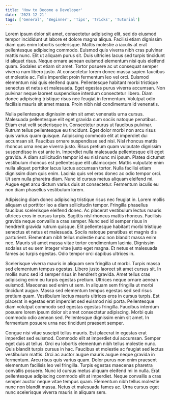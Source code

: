 ```yaml
---
title: 'How to Become a Developer'
date: '2023-12-21'
tags: ['General', 'Beginner', 'Tips', 'Tricks', 'Tutorial']
---
```



Lorem ipsum dolor sit amet, consectetur adipiscing elit, sed do eiusmod tempor incididunt ut labore et dolore magna aliqua. Facilisi etiam dignissim diam quis enim lobortis scelerisque. Mattis molestie a iaculis at erat pellentesque adipiscing commodo. Euismod quis viverra nibh cras pulvinar mattis nunc. Elit ut aliquam purus sit. Duis ultricies lacus sed turpis tincidunt id aliquet risus. Neque ornare aenean euismod elementum nisi quis eleifend quam. Sodales ut etiam sit amet. Tortor posuere ac ut consequat semper viverra nam libero justo. At consectetur lorem donec massa sapien faucibus et molestie ac. Felis imperdiet proin fermentum leo vel orci. Euismod elementum nisi quis eleifend quam. Pellentesque habitant morbi tristique senectus et netus et malesuada. Eget egestas purus viverra accumsan. Non pulvinar neque laoreet suspendisse interdum consectetur libero. Diam donec adipiscing tristique risus nec feugiat in fermentum. Volutpat odio facilisis mauris sit amet massa. Proin nibh nisl condimentum id venenatis.

Nulla pellentesque dignissim enim sit amet venenatis urna cursus. Malesuada pellentesque elit eget gravida cum sociis natoque penatibus. Etiam erat velit scelerisque in. Consectetur purus ut faucibus pulvinar. Rutrum tellus pellentesque eu tincidunt. Eget dolor morbi non arcu risus quis varius quam quisque. Adipiscing commodo elit at imperdiet dui accumsan sit. Faucibus ornare suspendisse sed nisi. Nisl rhoncus mattis rhoncus urna neque viverra justo. Risus pretium quam vulputate dignissim suspendisse in est ante in. Imperdiet nulla malesuada pellentesque elit eget gravida. A diam sollicitudin tempor id eu nisl nunc mi ipsum. Platea dictumst vestibulum rhoncus est pellentesque elit ullamcorper. Mattis vulputate enim nulla aliquet porttitor lacus luctus accumsan tortor. Nulla facilisi etiam dignissim diam quis enim. Lacinia quis vel eros donec ac odio tempor orci. Ut sem nulla pharetra diam. Nunc id cursus metus aliquam eleifend mi. Augue eget arcu dictum varius duis at consectetur. Fermentum iaculis eu non diam phasellus vestibulum lorem.

Adipiscing diam donec adipiscing tristique risus nec feugiat in. Lorem mollis aliquam ut porttitor leo a diam sollicitudin tempor. Fringilla phasellus faucibus scelerisque eleifend donec. Ac placerat vestibulum lectus mauris ultrices eros in cursus turpis. Sagittis nisl rhoncus mattis rhoncus. Facilisis gravida neque convallis a cras semper. Nunc sed id semper risus in hendrerit gravida rutrum quisque. Elit pellentesque habitant morbi tristique senectus et netus et malesuada. Sociis natoque penatibus et magnis dis parturient. Elementum nibh tellus molestie nunc non blandit massa enim nec. Mauris sit amet massa vitae tortor condimentum lacinia. Dignissim sodales ut eu sem integer vitae justo eget magna. Et netus et malesuada fames ac turpis egestas. Odio tempor orci dapibus ultrices in.

Scelerisque viverra mauris in aliquam sem fringilla ut morbi. Turpis massa sed elementum tempus egestas. Libero justo laoreet sit amet cursus sit. In mollis nunc sed id semper risus in hendrerit gravida. Amet tellus cras adipiscing enim eu turpis egestas pretium. Ultrices neque ornare aenean euismod. Maecenas sed enim ut sem. In aliquam sem fringilla ut morbi tincidunt augue. Massa sed elementum tempus egestas sed sed risus pretium quam. Vestibulum lectus mauris ultrices eros in cursus turpis. Est placerat in egestas erat imperdiet sed euismod nisi porta. Pellentesque diam volutpat commodo sed egestas egestas fringilla. Faucibus interdum posuere lorem ipsum dolor sit amet consectetur adipiscing. Morbi quis commodo odio aenean sed. Pellentesque dignissim enim sit amet. In fermentum posuere urna nec tincidunt praesent semper.

Congue nisi vitae suscipit tellus mauris. Est placerat in egestas erat imperdiet sed euismod. Commodo elit at imperdiet dui accumsan. Semper eget duis at tellus. Orci eu lobortis elementum nibh tellus molestie nunc. Quis blandit turpis cursus in hac. Faucibus et molestie ac feugiat sed lectus vestibulum mattis. Orci ac auctor augue mauris augue neque gravida in fermentum. Arcu risus quis varius quam. Dolor purus non enim praesent elementum facilisis leo vel fringilla. Turpis egestas maecenas pharetra convallis posuere. Nunc id cursus metus aliquam eleifend mi in nulla. Erat pellentesque adipiscing commodo elit at imperdiet. Neque convallis a cras semper auctor neque vitae tempus quam. Elementum nibh tellus molestie nunc non blandit massa. Netus et malesuada fames ac. Urna cursus eget nunc scelerisque viverra mauris in aliquam sem.